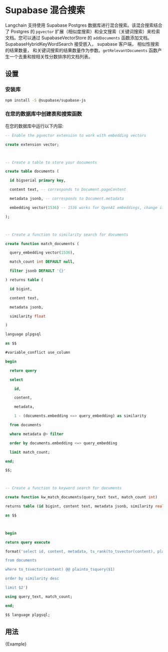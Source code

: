 # Supabase 混合搜索

Langchain 支持使用 Supabase Postgres 数据库进行混合搜索。该混合搜索结合了 Postgres 的 `pgvector` 扩展（相似度搜索）和全文搜索（关键词搜索）来检索文档。您可以通过 SupabaseVectorStore 的 `addDocuments` 函数添加文档。SupabaseHybridKeyWordSearch 接受嵌入， supabase 客户端， 相似性搜索的结果数量， 和关键词搜索的结果数量作为参数。`getRelevantDocuments` 函数产生一个去重和按相关性分数排序的文档列表。

## 设置

### 安装库

```bash npm2yarn
npm install -S @supabase/supabase-js

```


### 在您的数据库中创建表和搜索函数

在您的数据库中运行以下内容:

```sql
-- Enable the pgvector extension to work with embedding vectors

create extension vector;



-- Create a table to store your documents

create table documents (

  id bigserial primary key,

  content text, -- corresponds to Document.pageContent

  metadata jsonb, -- corresponds to Document.metadata

  embedding vector(1536) -- 1536 works for OpenAI embeddings, change if needed

);



-- Create a function to similarity search for documents

create function match_documents (

  query_embedding vector(1536),

  match_count int DEFAULT null,

  filter jsonb DEFAULT '{}'

) returns table (

  id bigint,

  content text,

  metadata jsonb,

  similarity float

)

language plpgsql

as $$

#variable_conflict use_column

begin

  return query

  select

    id,

    content,

    metadata,

    1 - (documents.embedding <=> query_embedding) as similarity

  from documents

  where metadata @> filter

  order by documents.embedding <=> query_embedding

  limit match_count;

end;

$$;



-- Create a function to keyword search for documents

create function kw_match_documents(query_text text, match_count int)

returns table (id bigint, content text, metadata jsonb, similarity real)

as $$



begin

return query execute

format('select id, content, metadata, ts_rank(to_tsvector(content), plainto_tsquery($1)) as similarity

from documents

where to_tsvector(content) @@ plainto_tsquery($1)

order by similarity desc

limit $2')

using query_text, match_count;

end;

$$ language plpgsql;

```


## 用法





<CodeBlock language="typescript">{Example}</CodeBlock>

